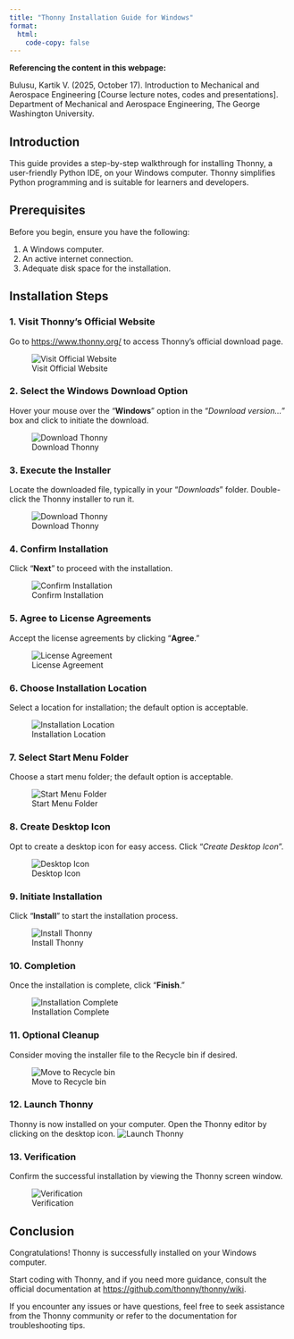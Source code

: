 ```yaml
---
title: "Thonny Installation Guide for Windows"
format: 
  html:
    code-copy: false
---
```


<html>
<head>
    <style>
        body {
            -webkit-user-select: none; /* Safari */
            -moz-user-select: none; /* Firefox */
            -ms-user-select: none; /* IE10+/Edge */
            user-select: none; /* Standard */
        }
    </style>
</head>
<body>

:::{.callout-important}
**Referencing the content in this webpage:**

Bulusu, Kartik V. (2025, October 17). Introduction to Mechanical and Aerospace Engineering [Course lecture notes, codes and presentations]. Department of Mechanical and Aerospace Engineering, The George Washington University.
:::

## Introduction

This guide provides a step-by-step walkthrough for installing Thonny, a user-friendly Python IDE, on your Windows computer. Thonny simplifies Python programming and is suitable for learners and developers.

## Prerequisites

Before you begin, ensure you have the following:

1. A Windows computer.
2. An active internet connection.
3. Adequate disk space for the installation.

## Installation Steps

### 1. Visit Thonny's Official Website
Go to [https://www.thonny.org/](https://www.thonny.org/) to access Thonny's official download page.

![Visit Official Website](/thonny-windows/step_1.png)

### 2. Select the Windows Download Option
Hover your mouse over the "**Windows**" option in the "_Download version…_" box and click to initiate the download.

![Download Thonny](/thonny-windows/step_2.png)

### 3. Execute the Installer
Locate the downloaded file, typically in your "_Downloads_" folder. Double-click the Thonny installer to run it.

![Download Thonny](/thonny-windows/step_3.png)

### 4. Confirm Installation

Click "**Next**" to proceed with the installation.

![Confirm Installation](/thonny-windows/step_4.png)

### 5. Agree to License Agreements

Accept the license agreements by clicking "**Agree**."

![License Agreement](/thonny-windows/step_5.png)

### 6. Choose Installation Location

Select a location for installation; the default option is acceptable.

![Installation Location](/thonny-windows/step_6.png)

### 7. Select Start Menu Folder

Choose a start menu folder; the default option is acceptable.

![Start Menu Folder](/thonny-windows/step_7.png)

### 8. Create Desktop Icon

Opt to create a desktop icon for easy access. Click "_Create Desktop Icon_".

![Desktop Icon](/thonny-windows/step_8.png)

### 9. Initiate Installation

Click "**Install**" to start the installation process.

![Install Thonny](/thonny-windows/step_9.png)

### 10. Completion

Once the installation is complete, click "**Finish**."

![Installation Complete](/thonny-windows/step_10.png)

### 11. Optional Cleanup

Consider moving the installer file to the Recycle bin if desired.

![Move to Recycle bin](/thonny-windows/step_3.png)

### 12. Launch Thonny

Thonny is now installed on your computer. Open the Thonny editor by clicking on the desktop icon.
![Launch Thonny](/thonny-windows/step_12.png)

### 13. Verification

Confirm the successful installation by viewing the Thonny screen window.

![Verification](/thonny-windows/step_13.png)

## Conclusion

Congratulations! Thonny is successfully installed on your Windows computer. 

Start coding with Thonny, and if you need more guidance, consult the official documentation at [https://github.com/thonny/thonny/wiki](https://github.com/thonny/thonny/wiki). 

If you encounter any issues or have questions, feel free to seek assistance from the Thonny community or refer to the documentation for troubleshooting tips.


<!-- <footer>
  <p>This is a Quarto website. To learn more about Quarto websites visit <https://quarto.org/docs/websites>.<br>
  Author: Kartik Bulusu<br>
  Contact: <a href="mailto:bulusu@gwu.edu">bulusu</a><br>
  &copy; 2024 All rights reserved</p>
</footer> -->